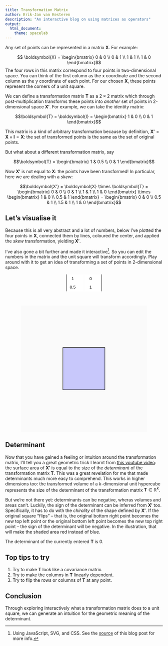 ```yaml
---
title: Transformation Matrix
author: Erik-Jan van Kesteren
description: "An interactive blog on using matrices as operators"
output: 
  html_document:
    theme: spacelab
---
```

<style>
  input[type=number] {
    width:4em;
    height:2em;
    border:none;
    text-align:center;
    -moz-appearance:textfield;
  }
  input[type=number]::inner-spin-button, 
  input[type=number]::outer-spin-button { 
    appearance: none; 
    margin: 0; 
  }
  form {
    display:inline-block;
    margin-left:auto;
    margin-right:auto;
    border-left:1pt solid black;
    border-right: 1pt solid black;
    width: auto;
  }
  #formcontainer {
    text-align:center;
  }
</style>

Any set of points can be represented in a matrix $\boldsymbol{X}$. For example:

$$ \boldsymbol{X} = \begin{bmatrix} 0 & 0 \\ 0 & 1 \\ 1 & 1 \\ 1 & 0 \end{bmatrix}$$
The four rows in this matrix correspond to four points in two-dimensional space. You can think of the first column as the x coordinate and the second column as the y coordinate of each point. For our chosen $\boldsymbol{X}$, these points represent the corners of a unit square. 

We can define a transformation matrix $\boldsymbol{T}$ as a $2\times 2$ matrix which through post-multiplication transforms these points into _another_ set of points in 2-dimensional space $\boldsymbol{X'}$. For example, we can take the identity matrix:

$$\boldsymbol{T} = \boldsymbol{I} = \begin{bmatrix} 1 & 0 \\ 0 & 1 \end{bmatrix}$$

This matrix is a kind of arbitrary transformation because by definition, $\boldsymbol{X'} = \boldsymbol{X} \times \boldsymbol{I} = \boldsymbol{X}$: the set of transformed points is the same as the set of original points.

But what about a different transformation matrix, say

$$\boldsymbol{T} = \begin{bmatrix} 1 & 0.5 \\ 0 & 1 \end{bmatrix}$$


Now $\boldsymbol{X'}$ is not equal to $\boldsymbol{X}$: the points have been transformed! In particular, here we are dealing with a _skew_:

$$\boldsymbol{X'} = \boldsymbol{X} \times \boldsymbol{T} = \begin{bmatrix} 0 & 0 \\ 0 & 1 \\ 1 & 1 \\ 1 & 0 \end{bmatrix} \times \begin{bmatrix} 1 & 0 \\ 0.5 & 1 \end{bmatrix} = \begin{bmatrix} 0 & 0 \\ 0.5 & 1 \\ 1.5 & 1 \\ 1 & 0 \end{bmatrix}$$

## Let's visualise it
Because this is all very abstract and a lot of numbers, below I've plotted the four points in $\boldsymbol{X}$, connected them by lines, coloured the center, and applied the _skew_ transformation, yielding $\boldsymbol{X'}$. 

I've also gone a bit further and made it interactive[^1]. So you can edit the numbers in the matrix and the unit square will transform accordingly. Play around with it to get an idea of transforming a set of points in 2-dimensional space.

[^1]: Using JavaScript, SVG, and CSS. See the [source](https://github.com/vankesteren/blog-source/blob/master/content/blog/2018-03-03-transformation-matrix.Rmd) of this blog post for more info.

<div id="formcontainer">
<form id="matform">
  <input name="a" type="number" step="0.01" value="1">
  <input name="c" type="number" step="0.01" value="0"><br>
  <input name="b" type="number" step="0.01" value="0.5">
  <input name="d" type="number" step="0.01" value="1">
</form>
</div>

<br>
<div id="svg-container" style="margin-left:auto;margin-right:auto;width:80%;min-height:200px;background-color:#FAFAFA">
  <svg id="rectsvg" xmlns="http://www.w3.org/2000/svg" version="1.1" xmlns:xlink="http://www.w3.org/1999/xlink" viewBox="-1 -2 3 3">
    <g transform="scale(1,-1)">
    <rect id="bg" width="1" height="1" fill="rgba(0,0,0,0)" style="stroke-width:0.001;stroke:rgb(0,0,0);"/>
    <rect id="transhere" width="1" height="1" fill="rgba(0,0,255,0.2)" style="stroke-width:0.01;stroke:rgb(0,0,0);"/>
    </g>
  </svg>
</div>


## Determinant
Now that you have gained a feeling or intuition around the transformation matrix, I'll tell you a great geometric trick I learnt from [this youtube video](https://www.youtube.com/watch?v=xX7qBVa9cQU): the surface area of $\boldsymbol{X'}$ is equal to the size of the _determinant_ of the transformation matrix $\boldsymbol{T}$. This was a great revelation for me that made determinants much more easy to comprehend. This works in higher dimensions too: the transformed volume of a $k$-dimensional unit hypercube represents the size of the determinant of the transformation matrix $\boldsymbol{T} \in \mathbb{R}^k$.

But we're not there yet: determinants can be negative, wheras volumes and areas can't. Luckily, the sign of the determinant can be inferred from $\boldsymbol{X'}$ too. Specifically, it has to do with the _chirality_ of the shape defined by $\boldsymbol{X'}$. If the original square "flips" -- that is, the original bottom right point becomes the new top left point or the original bottom left point becomes the new top right point -- the sign of the determinant will be negative. In the illustration, that will make the shaded area red instead of blue.

The determinant of the currently entered $\boldsymbol{T}$ is <span id="det">0</span>.


## Top tips to try
1. Try to make $\boldsymbol{T}$ look like a covariance matrix.
2. Try to make the columns in $\boldsymbol{T}$ linearly dependent.
3. Try to flip the rows or columns of $\boldsymbol{T}$ at any point.

## Conclusion
Through exploring interactively what a transformation matrix does to a unit square, we can generate an intuition for the geometric meaning of the determinant.

<script type="text/javascript">
  var frm = document.getElementById("matform");
  function runForm() {
    let a = Number(frm.elements[0].value);
    let b = Number(frm.elements[1].value);
    let c = Number(frm.elements[2].value);
    let d = Number(frm.elements[3].value);
    setMatrix(a,b,c,d,0,0);
  }
  function setMatrix(a,b,c,d,e,f) {
    let mat = "matrix(" + [a,b,c,d,e,f].join(",") + ")";
    document.getElementById("transhere").setAttribute("transform",mat);
    let det = a * d - c * b
    document.getElementById("det").innerHTML = det.toString();
    if (det > 0) {
      document.getElementById("transhere").setAttribute("fill","rgba(0,0,255,0.2)");
    } else {
      document.getElementById("transhere").setAttribute("fill","rgba(255,0,0,0.2)");
    }
  }
  runForm();
  frm.onchange = runForm;
</script>